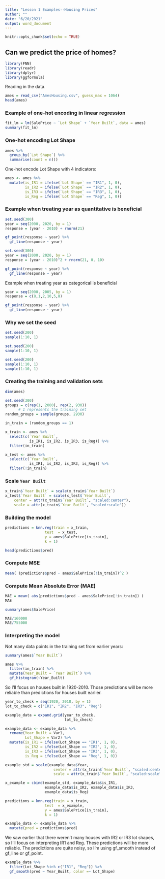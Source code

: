 ```yaml
---
title: "Lesson 1 Examples--Housing Prices"
author: ""
date: "6/20/2021"
output: word_document
---
```


```r
knitr::opts_chunk$set(echo = TRUE)
```

## Can we predict the price of homes?

```r
library(FNN)
library(readr)
library(dplyr)
library(ggformula)
```

Reading in the data.
```r
ames = read_csv("AmesHousing.csv", guess_max = 1064)
head(ames)
```




### Example of one-hot encoding in linear regression
```r
fit_lm = lm(SalePrice ~ `Lot Shape` + `Year Built`, data = ames)
summary(fit_lm)
```




### One-hot encoding Lot Shape
```r
ames %>%
  group_by(`Lot Shape`) %>%
  summarise(count = n())
```

One-hot encode Lot Shape with 4 indicators:
```r

ames <- ames %>%
  mutate(is_IR1 = ifelse(`Lot Shape` == "IR1", 1, 0),
         is_IR2 = ifelse(`Lot Shape` == "IR2", 1, 0),
         is_IR3 = ifelse(`Lot Shape` == "IR3", 1, 0),
         is_Reg = ifelse(`Lot Shape` == "Reg", 1, 0))

```


### Example when treating year as quantitative is beneficial
```r
set.seed(300)
year = seq(2000, 2020, by = 1)
response = (year - 2010) + rnorm(21)

gf_point(response ~ year) %>%
  gf_line(response ~ year)
```

```r
set.seed(300)
year = seq(2000, 2020, by = 1)
response = (year - 2010)^2 + rnorm(21, 0, 10)

gf_point(response ~ year) %>%
  gf_line(response ~ year)
```

Example when treating year as categorical is beneficial
```r
year = seq(2000, 2005, by = 1)
response = c(8,1,2,10,5,8)

gf_point(response ~ year) %>%
  gf_line(response ~ year)
```

### Why we set the seed
```r

set.seed(200)
sample(1:10, 1)
```

```r
set.seed(200)
sample(1:10, 1)
```

```r
set.seed(200)
sample(1:10, 1)
sample(1:10, 1)
```




### Creating the training and validation sets
```r
dim(ames)
```

```r

set.seed(300)
groups = c(rep(1, 2000), rep(2, 930)) 
      # 1 represents the training set
random_groups = sample(groups, 2930)

in_train = (random_groups == 1)
```



```r
x_train <- ames %>%
  select(c(`Year Built`, 
           is_IR1, is_IR2, is_IR3, is_Reg)) %>%
  filter(in_train)

x_test <- ames %>%
  select(c(`Year Built`, 
           is_IR1, is_IR2, is_IR3, is_Reg)) %>%
  filter(!in_train)
```




### Scale `Year Built`
```r
x_train$`Year Built` = scale(x_train$`Year Built`)
x_test$`Year Built` = scale(x_test$`Year Built`, 
    center = attr(x_train$`Year Built`, "scaled:center"),
    scale = attr(x_train$`Year Built`, "scaled:scale"))
```








### Building the model
```r
predictions = knn.reg(train = x_train, 
                  test  = x_test,
                  y = ames$SalePrice[in_train],
                  k = 1)

head(predictions$pred)
```








### Compute MSE
```r
mean( (predictions$pred - ames$SalePrice[!in_train])^2 )
```









### Compute Mean Absolute Error (MAE)
```r
MAE = mean( abs(predictions$pred - ames$SalePrice[!in_train]) )
MAE
```



```r
summary(ames$SalePrice)
```




```r
MAE/160000
MAE/755000
```












### Interpreting the model
Not many data points in the training set from earlier years:
```r
summary(ames$`Year Built`)

ames %>%
  filter(in_train) %>%
  mutate(Year_Built = `Year Built`) %>%
  gf_histogram(~Year_Built)
```

So I'll focus on houses built in 1920-2010.  Those predictions will be more reliable than predictions for houses built earlier.
```r
year_to_check = seq(1920, 2010, by = 1)
lot_to_check = c("IR1", "IR2", "IR3", "Reg")

example_data = expand.grid(year_to_check, 
                           lot_to_check)

example_data <- example_data %>%
  rename(Year_Built = Var1,
         Lot_Shape = Var2) %>%
  mutate(is_IR1 = ifelse(Lot_Shape == "IR1", 1, 0),
         is_IR2 = ifelse(Lot_Shape == "IR2", 1, 0),
         is_IR3 = ifelse(Lot_Shape == "IR3", 1, 0),
         is_Reg = ifelse(Lot_Shape == "Reg", 1, 0))

example_std = scale(example_data$Year, 
                      center = attr(x_train$`Year Built`, "scaled:center"),
                      scale = attr(x_train$`Year Built`, "scaled:scale"))

x_example = cbind(example_std, example_data$is_IR1, 
                  example_data$is_IR2, example_data$is_IR3,
                  example_data$is_Reg)
```

```r
predictions = knn.reg(train = x_train, 
                  test  = x_example,
                  y = ames$SalePrice[in_train],
                  k = 1)

example_data <- example_data %>%
  mutate(pred = predictions$pred)
```

We saw earlier that there weren't many houses with IR2 or IR3 lot shapes, so I'll focus on interpreting IR1 and Reg.  These predictions will be more reliable.  The predictions are quite noisy, so I'm using gf_smooth instead of gf_line or gf_point.
```r
example_data %>%
  filter(Lot_Shape %in% c("IR1", "Reg")) %>%
  gf_smooth(pred ~ Year_Built, color =~ Lot_Shape)
```

